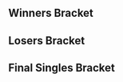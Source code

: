 {{DISPLAYTITLE:UFSmash 3: ''Melee'' Singles Bracket}}{{SetGame|melee}}
{{tabs static
|name1=Overview
|link1=UFSmash/3/Melee
|name2=Singles Pools
|link2=UFSmash/3/Melee/Singles Pools
|name3=Singles Bracket
|link3=UFSmash/3/Melee/Singles Bracket
}}
==Winners Bracket==
{{32DEWBracketA
|r1m1p1=Aisengobay |r1m1p1flag=br |r1m1p1score={{win}} |r1m1win=1
|r1m1p2=BlackJet |r1m1p2flag= |r1m1p2score=DQ
|r1m2p1=Vlory |r1m2p1flag= |r1m2p1score=2 |r1m2win=1
|r1m2p2=Messias |r1m2p2flag= |r1m2p2score=0
|r1m2p1char1=falco |r1m2p2char1=fox |r1m2p1stock1= |r1m2p2stock1=0 |r1m2win1=1 |r1m2stage1=
|r1m2p1char2=falco |r1m2p2char2=fox |r1m2p1stock2=0 |r1m2p2stock2=0 |r1m2win2=1 |r1m2stage2=

|r1m3p1=Mistgun |r1m3p1flag=cl |r1m3p1score=2 |r1m3win=1
|r1m3p2=Akira |r1m3p2flag=br |r1m3p2score=0
|r1m3p1char1=peach |r1m3p2char1=cf |r1m3p1stock1= |r1m3p2stock1=0 |r1m3win1=1 |r1m3stage1=
|r1m3p1char2=peach |r1m3p2char2=cf |r1m3p1stock2= |r1m3p2stock2=0 |r1m3win2=1 |r1m3stage2=

|r1m4p1=Luffy |r1m4p1flag=br |r1m4p1score=0 |r1m4win=2
|r1m4p2=Jab Air |r1m4p2flag=br |r1m4p2score=2
|r1m5p1=Wito |r1m5p1flag=ve |r1m5p1score={{win}} |r1m5win=1
|r1m5p2=Texugo |r1m5p2flag=br |r1m5p2score=DQ
|r1m6p1=Dr. Yang Ming |r1m6p1flag=br |r1m6p1score=2 |r1m6win=1
|r1m6p2=DD |r1m6p2flag=br |r1m6p2score=1
|r1m6p1char1=ic |r1m6p2char1=cf |r1m6p1stock1= |r1m6p2stock1=0 |r1m6win1=1 |r1m6stage1=
|r1m6p1char2=ic |r1m6p2char2=cf |r1m6p1stock2=0 |r1m6p2stock2=0 |r1m6win2=2 |r1m6stage2=
|r1m6p1char3=ic |r1m6p2char3=cf |r1m6p1stock3= |r1m6p2stock3=0 |r1m6win3=1 |r1m6stage3=

|r1m7p1=Touche |r1m7p1flag=cl |r1m7p1score=2 |r1m7win=1
|r1m7p2=dede |r1m7p2flag=br |r1m7p2score=0
|r1m7p1char1=ic |r1m7p2char1=sheik |r1m7p1stock1= |r1m7p2stock1=0 |r1m7win1=1 |r1m7stage1=
|r1m7p1char2=ic |r1m7p2char2=sheik |r1m7p1stock2= |r1m7p2stock2=0 |r1m7win2=1 |r1m7stage2=

|r1m8p1=Leso |r1m8p1flag=br |r1m8p1score=DQ |r1m8win=2
|r1m8p2=PasTheo |r1m8p2flag=br |r1m8p2score={{win}}

|r1m9p1=Bobesco |r1m9p1flag=br |r1m9p1score=2 |r1m9win=1
|r1m9p2=Silvalfo |r1m9p2flag=br |r1m9p2score=0
|r1m9p1char1=marth |r1m9p2char1=cf |r1m9p1stock1= |r1m9p2stock1=0 |r1m9win1=1 |r1m9stage1=
|r1m9p1char2=marth |r1m9p2char2=cf |r1m9p1stock2= |r1m9p2stock2=0 |r1m9win2=1 |r1m9stage2=

|r1m10p1=Izzi |r1m10p1flag=br |r1m10p1score={{win}} |r1m10win=1
|r1m10p2=Kort |r1m10p2flag=br |r1m10p2score=DQ
|r1m11p1=CronoNes |r1m11p1flag=cl |r1m11p1score=2 |r1m11win=1
|r1m11p2=McS33 |r1m11p2flag=br |r1m11p2score=0
|r1m11p1char1=fox |r1m11p2char1=sheik |r1m11p1stock1= |r1m11p2stock1=0 |r1m11win1=1 |r1m11stage1=
|r1m11p1char2=fox |r1m11p2char2=sheik |r1m11p1stock2= |r1m11p2stock2=0 |r1m11win2=1 |r1m11stage2=

|r1m12p1=Drut |r1m12p1flag= |r1m12p1score=0 |r1m12win=2
|r1m12p2=Slug~ |r1m12p2flag=br |r1m12p2score=2
|r1m12p1char1=pikachu |r1m12p2char1=jigglypuff |r1m12p1stock1=0 |r1m12p2stock1= |r1m12win1=2 |r1m12stage1=
|r1m12p1char2=pikachu |r1m12p2char2=jigglypuff |r1m12p1stock2=0 |r1m12p2stock2= |r1m12win2=2 |r1m12stage2=

|r1m13p1=Roche |r1m13p1flag=cl |r1m13p1score=2 |r1m13win=1
|r1m13p2=Yost |r1m13p2flag=br |r1m13p2score=0
|r1m13p1char1=sheik |r1m13p2char1=samus |r1m13p1stock1=0 |r1m13p2stock1=0 |r1m13win1=1 |r1m13stage1=
|r1m13p1char2=cf |r1m13p2char2=samus |r1m13p1stock2= |r1m13p2stock2=0 |r1m13win2=1 |r1m13stage2=

|r1m14p1=Viral |r1m14p1flag=br |r1m14p1score=2 |r1m14win=1
|r1m14p2=Armadinha |r1m14p2flag=br |r1m14p2score=0
|r1m14p1char1=falco |r1m14p2char1=fox |r1m14p1stock1= |r1m14p2stock1=0 |r1m14win1=1 |r1m14stage1=
|r1m14p1char2=falco |r1m14p2char2=fox |r1m14p1stock2= |r1m14p2stock2=0 |r1m14win2=1 |r1m14stage2=

|r1m15p1=Nyx |r1m15p1flag=cl |r1m15p1score={{win}} |r1m15win=1
|r1m15p2=Player 7 |r1m15p2flag=br |r1m15p2score=DQ
|r1m16p1=Godzrage |r1m16p1flag=br |r1m16p1score=2 |r1m16win=1
|r1m16p2=Joker |r1m16p2flag=br |r1m16p2score=0

|r2m1p1=Aisengobay |r2m1p1flag=br |r2m1p1score=2 |r2m1win=1
|r2m1p2=Vlory |r2m1p2flag= |r2m1p2score=0
|r2m1p1char1=fox |r2m1p2char1=falco |r2m1p1stock1= |r2m1p2stock1=0 |r2m1win1=1 |r2m1stage1=
|r2m1p1char2=fox |r2m1p2char2=falco |r2m1p1stock2= |r2m1p2stock2=0 |r2m1win2=1 |r2m1stage2=

|r2m2p1=Mistgun |r2m2p1flag=cl |r2m2p1score=2 |r2m2win=1
|r2m2p2=Jab Air |r2m2p2flag=br |r2m2p2score=0
|r2m2p1char1=peach |r2m2p2char1=jigglypuff |r2m2p1stock1= |r2m2p2stock1=0 |r2m2win1=1 |r2m2stage1=
|r2m2p1char2=peach |r2m2p2char2=jigglypuff |r2m2p1stock2= |r2m2p2stock2=0 |r2m2win2=1 |r2m2stage2=

|r2m3p1=Wito |r2m3p1flag=ve |r2m3p1score=2 |r2m3win=1
|r2m3p2=Dr. Yang Ming |r2m3p2flag=br |r2m3p2score=0
|r2m3p1char1=fox |r2m3p2char1=ic |r2m3p1stock1= |r2m3p2stock1=0 |r2m3win1=1 |r2m3stage1=
|r2m3p1char2=fox |r2m3p2char2=ic |r2m3p1stock2= |r2m3p2stock2=0 |r2m3win2=1 |r2m3stage2=

|r2m4p1=Touche |r2m4p1flag=cl |r2m4p1score=2 |r2m4win=1
|r2m4p2=PasTheo |r2m4p2flag=br |r2m4p2score=0
|r2m5p1=Bobesco |r2m5p1flag=br |r2m5p1score=2 |r2m5win=1
|r2m5p2=Izzi |r2m5p2flag=br |r2m5p2score=1
|r2m5p1char1=marth |r2m5p2char1=falco |r2m5p1stock1= |r2m5p2stock1=0 |r2m5win1=1 |r2m5stage1=
|r2m5p1char2=marth |r2m5p2char2=falco |r2m5p1stock2=0 |r2m5p2stock2= |r2m5win2=2 |r2m5stage2=
|r2m5p1char3=marth |r2m5p2char3=falco |r2m5p1stock3= |r2m5p2stock3=0 |r2m5win3=1 |r2m5stage3=

|r2m6p1=CronoNes |r2m6p1flag=cl |r2m6p1score=2 |r2m6win=1
|r2m6p2=Slug~ |r2m6p2flag=br |r2m6p2score=0
|r2m6p1char1=fox |r2m6p2char1=jigglypuff |r2m6p1stock1= |r2m6p2stock1=0 |r2m6win1=1 |r2m6stage1=
|r2m6p1char2=fox |r2m6p2char2=jigglypuff |r2m6p1stock2= |r2m6p2stock2=0 |r2m6win2=1 |r2m6stage2=

|r2m7p1=Roche |r2m7p1flag=cl |r2m7p1score=2 |r2m7win=1
|r2m7p2=Viral |r2m7p2flag=br |r2m7p2score=0
|r2m7p1char1=marth |r2m7p2char1=falco |r2m7p1stock1= |r2m7p2stock1=0 |r2m7win1=1 |r2m7stage1=
|r2m7p1char2=marth |r2m7p2char2=falco |r2m7p1stock2= |r2m7p2stock2=0 |r2m7win2=1 |r2m7stage2=

|r2m8p1=Nyx |r2m8p1flag=cl |r2m8p1score=2 |r2m8win=1
|r2m8p2=Godzrage |r2m8p2flag=br |r2m8p2score=1
|r2m8p1char1=falco |r2m8p2char1=samus |r2m8p1stock1= |r2m8p2stock1=0 |r2m8win1=1 |r2m8stage1=
|r2m8p1char2=falco |r2m8p2char2=samus |r2m8p1stock2=0 |r2m8p2stock2= |r2m8win2=2 |r2m8stage2=
|r2m8p1char3=falco |r2m8p2char3=samus |r2m8p1stock3= |r2m8p2stock3=0 |r2m8win3=1 |r2m8stage3=


|r3m1p1=Aisengobay |r3m1p1flag=br |r3m1p1score=2 |r3m1win=1
|r3m1p2=Mistgun |r3m1p2flag=cl |r3m1p2score=0
|r3m1p1char1=fox |r3m1p2char1=peach |r3m1p1stock1= |r3m1p2stock1=0 |r3m1win1=1 |r3m1stage1=
|r3m1p1char2=fox |r3m1p2char2=peach |r3m1p1stock2= |r3m1p2stock2=0 |r3m1win2=1 |r3m1stage2=

|r3m2p1=Wito |r3m2p1flag=ve |r3m2p1score=1 |r3m2win=2
|r3m2p2=Touche |r3m2p2flag=cl |r3m2p2score=2
|r3m2p1char1=fox |r3m2p2char1=ic |r3m2p1stock1=0 |r3m2p2stock1= |r3m2win1=2 |r3m2stage1=
|r3m2p1char2=fox |r3m2p2char2=ic |r3m2p1stock2= |r3m2p2stock2=0 |r3m2win2=1 |r3m2stage2=
|r3m2p1char3=fox |r3m2p2char3=ic |r3m2p1stock3=0 |r3m2p2stock3= |r3m2win3=2 |r3m2stage3=

|r3m3p1=Bobesco |r3m3p1flag=br |r3m3p1score=2 |r3m3win=1
|r3m3p2=CronoNes |r3m3p2flag=cl |r3m3p2score=1
|r3m3p1char1=marth |r3m3p2char1=fox |r3m3p1stock1= |r3m3p2stock1=0 |r3m3win1=1 |r3m3stage1=
|r3m3p1char2=marth |r3m3p2char2=fox |r3m3p1stock2=0 |r3m3p2stock2= |r3m3win2=2 |r3m3stage2=
|r3m3p1char3=marth |r3m3p2char3=fox |r3m3p1stock3= |r3m3p2stock3=0 |r3m3win3=1 |r3m3stage3=

|r3m4p1=Roche |r3m4p1flag=cl |r3m4p1score=2 |r3m4win=1
|r3m4p2=Nyx |r3m4p2flag=cl |r3m4p2score=1
|r3m4p1char1=marth |r3m4p2char1=falco |r3m4p1stock1= |r3m4p2stock1=0 |r3m4win1=1 |r3m4stage1=
|r3m4p1char2=marth |r3m4p2char2=falco |r3m4p1stock2=0 |r3m4p2stock2= |r3m4win2=2 |r3m4stage2=
|r3m4p1char3=marth |r3m4p2char3=falco |r3m4p1stock3= |r3m4p2stock3=0 |r3m4win3=1 |r3m4stage3=


|r4m1p1=Aisengobay |r4m1p1flag=br |r4m1p1score=3 |r4m1win=1
|r4m1p2=Touche |r4m1p2flag=cl |r4m1p2score=0
|r4m1p1char1=fox |r4m1p2char1=ic |r4m1p1stock1=3 |r4m1p2stock1=0 |r4m1win1=1 |r4m1stage1=Battlefield
|r4m1p1char2=fox |r4m1p2char2=ic |r4m1p1stock2=1 |r4m1p2stock2=0 |r4m1win2=1 |r4m1stage2=Final Destination
|r4m1p1char3=fox |r4m1p2char3=ic |r4m1p1stock3=1 |r4m1p2stock3=0 |r4m1win3=1 |r4m1stage3=Final Destination

|r4m2p1=Bobesco |r4m2p1flag=br |r4m2p1score=3 |r4m2win=1
|r4m2p2=Roche |r4m2p2flag=cl |r4m2p2score=2
|r4m2p1char1=marth |r4m2p2char1=sheik |r4m2p1stock1= |r4m2p2stock1=0 |r4m2win1=1 |r4m2stage1=Battlefield
|r4m2p1char2=marth |r4m2p2char2=sheik |r4m2p1stock2=2 |r4m2p2stock2=0 |r4m2win2=1 |r4m2stage2=Dream Land
|r4m2p1char3=marth |r4m2p2char3=sheik |r4m2p1stock3=0 |r4m2p2stock3=2 |r4m2win3=2 |r4m2stage3=Dream Land
|r4m2p1char4=marth |r4m2p2char4=marth |r4m2p1stock4=0 |r4m2p2stock4=2 |r4m2win4=2 |r4m2stage4=Final Destination
|r4m2p1char5=marth |r4m2p2char5=marth |r4m2p1stock5=1 |r4m2p2stock5=0 |r4m2win5=1 |r4m2stage5=Final Destination

}}

==Losers Bracket==
{{32DELBracketSmwA
|tourneylink=UFSmash/3/Melee
|tourneyname=UFSmash 3
|l1placement=25-32
|l2placement=17-24
|l3placement=13-16
|l4placement=9-12
|l5placement=7-8
|l6placement=5-6

|l1m1p1=BlackJet |l1m1p1flag= |l1m1p1score=DQ |l1m1win=2
|l1m1p2=Messias |l1m1p2flag= |l1m1p2score={{win}}
|l1m2p1=Akira |l1m2p1flag=br |l1m2p1score=0 |l1m2win=2
|l1m2p2=Luffy |l1m2p2flag=br |l1m2p2score=2
|l1m3p1=Texugo |l1m3p1flag=br |l1m3p1score=DQ |l1m3win=2
|l1m3p2=DD |l1m3p2flag=br |l1m3p2score={{win}}
|l1m4p1=dede |l1m4p1flag=br |l1m4p1score={{win}} |l1m4win=1
|l1m4p2=Leso |l1m4p2flag=br |l1m4p2score=DQ
|l1m5p1=Silvalfo |l1m5p1flag=br |l1m5p1score={{win}} |l1m5win=1
|l1m5p2=Kort |l1m5p2flag=br |l1m5p2score=DQ
|l1m6p1=McS33 |l1m6p1flag=br |l1m6p1score=0 |l1m6win=2
|l1m6p2=Drut |l1m6p2flag= |l1m6p2score=2
|l1m7p1=Yost |l1m7p1flag=br |l1m7p1score=1 |l1m7win=2
|l1m7p2=Armadinha |l1m7p2flag=br |l1m7p2score=2
|l1m8p1=Player 7 |l1m8p1flag=br |l1m8p1score=DQ |l1m8win=2
|l1m8p2=Joker |l1m8p2flag=br |l1m8p2score={{win}}

|l2m1p1=Godzrage |l2m1p1flag=br |l2m1p1score=2 |l2m1win=1
|l2m1p2=Messias |l2m1p2flag= |l2m1p2score=1
|l2m2p1=Viral |l2m2p1flag=br |l2m2p1score=1 |l2m2win=2
|l2m2p2=Luffy |l2m2p2flag=br |l2m2p2score=2
|l2m3p1=Slug~ |l2m3p1flag=br |l2m3p1score=2 |l2m3win=1
|l2m3p2=DD |l2m3p2flag=br |l2m3p2score=0
|l2m4p1=Izzi |l2m4p1flag=br |l2m4p1score=2 |l2m4win=1
|l2m4p2=dede |l2m4p2flag=br |l2m4p2score=0
|l2m5p1=PasTheo |l2m5p1flag=br |l2m5p1score=2 |l2m5win=1
|l2m5p2=Silvalfo |l2m5p2flag=br |l2m5p2score=0
|l2m6p1=Dr. Yang Ming |l2m6p1flag=br |l2m6p1score=2 |l2m6win=1
|l2m6p2=Drut |l2m6p2flag= |l2m6p2score=1
|l2m7p1=Jab Air |l2m7p1flag=br |l2m7p1score=0 |l2m7win=2
|l2m7p2=Armadinha |l2m7p2flag=br |l2m7p2score=2
|l2m8p1=Vlory |l2m8p1flag= |l2m8p1score=1 |l2m8win=2
|l2m8p2=Joker |l2m8p2flag=br |l2m8p2score=2

|l3m1p1=Godzrage |l3m1p1flag=br |l3m1p1score=2 |l3m1win=1
|l3m1p2=Luffy |l3m1p2flag=br |l3m1p2score=0
|l3m2p1=Slug~ |l3m2p1flag=br |l3m2p1score=2 |l3m2win=1
|l3m2p2=Izzi |l3m2p2flag=br |l3m2p2score=1
|l3m3p1=PasTheo |l3m3p1flag=br |l3m3p1score=1 |l3m3win=2
|l3m3p2=Dr. Yang Ming |l3m3p2flag=br |l3m3p2score=2
|l3m4p1=Armadinha |l3m4p1flag=br |l3m4p1score=1 |l3m4win=2
|l3m4p2=Joker |l3m4p2flag=br |l3m4p2score=2

|l4m1p1=Wito |l4m1p1flag=ve |l4m1p1score=0 |l4m1win=2
|l4m1p2=Godzrage |l4m1p2flag=br |l4m1p2score=2
|l4m2p1=Mistgun |l4m2p1flag=cl |l4m2p1score=2 |l4m2win=1
|l4m2p2=Slug~ |l4m2p2flag=br |l4m2p2score=0
|l4m3p1=Nyx |l4m3p1flag=cl |l4m3p1score=2 |l4m3win=1
|l4m3p2=Dr. Yang Ming |l4m3p2flag=br |l4m3p2score=0
|l4m4p1=CronoNes |l4m4p1flag=cl |l4m4p1score=2 |l4m4win=1
|l4m4p2=Joker |l4m4p2flag=br |l4m4p2score=0

|l5m1p1=Godzrage |l5m1p1flag=br |l5m1p1score=3 |l5m1win=1
|l5m1p2=Mistgun |l5m1p2flag=cl |l5m1p2score=0
|l5m1p1char1=samus |l5m1p2char1=peach |l5m1p1stock1=1 |l5m1p2stock1=0 |l5m1win1=1 |l5m1stage1=Battlefield
|l5m1p1char2=samus |l5m1p2char2=peach |l5m1p1stock2=2 |l5m1p2stock2=0 |l5m1win2=1 |l5m1stage2=Final Destination
|l5m1p1char3=samus |l5m1p2char3=peach |l5m1p1stock3=2 |l5m1p2stock3=0 |l5m1win3=1 |l5m1stage3=Final Destination

|l5m2p1=Nyx |l5m2p1flag=cl |l5m2p1score=0 |l5m2win=2
|l5m2p2=CronoNes |l5m2p2flag=cl |l5m2p2score=3
|l5m2p1char1=falco |l5m2p2char1=fox |l5m2p1stock1=0 |l5m2p2stock1=2 |l5m2win1=2 |l5m2stage1=Battlefield
|l5m2p1char2=falco |l5m2p2char2=fox |l5m2p1stock2=0 |l5m2p2stock2=1 |l5m2win2=2 |l5m2stage2=Yoshi's Story
|l5m2p1char3=falco |l5m2p2char3=fox |l5m2p1stock3=0 |l5m2p2stock3=2 |l5m2win3=2 |l5m2stage3=Yoshi's Story


|l6m1p1=Roche |l6m1p1flag=cl |l6m1p1score=3 |l6m1win=1
|l6m1p2=Godzrage |l6m1p2flag=br |l6m1p2score=1
|l6m1p1char1=sheik |l6m1p2char1=samus |l6m1p1stock1=2 |l6m1p2stock1=0 |l6m1win1=1 |l6m1stage1=Battlefield
|l6m1p1char2=sheik |l6m1p2char2=samus |l6m1p1stock2=0 |l6m1p2stock2=1 |l6m1win2=2 |l6m1stage2=Fountain of Dreams
|l6m1p1char3=sheik |l6m1p2char3=samus |l6m1p1stock3=1 |l6m1p2stock3=0 |l6m1win3=1 |l6m1stage3=Final Destination
|l6m1p1char4=sheik |l6m1p2char4=samus |l6m1p1stock4=2 |l6m1p2stock4=0 |l6m1win4=1 |l6m1stage4=Dream Land

|l6m2p1=Touche |l6m2p1flag=cl |l6m2p1score=2 |l6m2win=2
|l6m2p2=CronoNes |l6m2p2flag=cl |l6m2p2score=3
|l6m2p1char1=ic |l6m2p2char1=fox |l6m2p1stock1=0 |l6m2p2stock1=1 |l6m2win1=2 |l6m2stage1=Battlefield
|l6m2p1char2=ic |l6m2p2char2=fox |l6m2p1stock2=0 |l6m2p2stock2=3 |l6m2win2=2 |l6m2stage2=Final Destination
|l6m2p1char3=ic |l6m2p2char3=fox |l6m2p1stock3=1 |l6m2p2stock3=0 |l6m2win3=1 |l6m2stage3=Final Destination
|l6m2p1char4=ic |l6m2p2char4=fox |l6m2p1stock4=1 |l6m2p2stock4=0 |l6m2win4=1 |l6m2stage4=Yoshi's Story
|l6m2p1char5=ic |l6m2p2char5=fox |l6m2p1stock5=0 |l6m2p2stock5=2 |l6m2win5=2 |l6m2stage5=Yoshi's Story

}}
<onlyinclude>
==Final Singles Bracket==
{{DEFinalSmwBracket
|tourneylink=UFSmash/3/Melee
|tourneyname=UFSmash 3
|l1placement=4
|r2placement=3
|r3loserplacement=2
|r3winnerplacement=1
|export_score=true
|column-width=170
|column-width-finals=240

<!-- FROM WINNERS -->
|r1m1p1=Aisengobay |r1m1p1flag=br |r1m1p1score=3
|r1m1p2=Bobesco |r1m1p2flag=br |r1m1p2score=0
|r1m1win=1
|r1m1p1char1=fox |r1m1p2char1=marth |r1m1p1stock1=1 |r1m1p2stock1=0 |r1m1win1=1 |r1m1stage1=Yoshi's Story
|r1m1p1char2=falco |r1m1p2char2=marth |r1m1p1stock2=1 |r1m1p2stock2=0 |r1m1win2=1 |r1m1stage2=Final Destination
|r1m1p1char3=falco |r1m1p2char3=marth |r1m1p1stock3=2 |r1m1p2stock3=0 |r1m1win3=1 |r1m1stage3=Final Destination


<!-- FROM LOSERS -->
|l1m1p1=Roche |l1m1p1flag=cl |l1m1p1score=3
|l1m1p2=CronoNes |l1m1p2flag=cl |l1m1p2score=1
|l1m1win=1
|l1m1p1char1=marth |l1m1p2char1=fox |l1m1p1stock1=1 |l1m1p2stock1=0 |l1m1win1=1 |l1m1stage1=Battlefield
|l1m1p1char2=marth |l1m1p2char2=fox |l1m1p1stock2=0 |l1m1p2stock2=2 |l1m1win2=2 |l1m1stage2=Dream Land
|l1m1p1char3=marth |l1m1p2char3=fox |l1m1p1stock3=3 |l1m1p2stock3=0 |l1m1win3=1 |l1m1stage3=Final Destination
|l1m1p1char4=marth |l1m1p2char4=fox |l1m1p1stock4=2 |l1m1p2stock4=0 |l1m1win4=1 |l1m1stage4=Yoshi's Story


<!-- LOSERS FINALS -->
|r2m1p1=Bobesco |r2m1p1flag=br |r2m1p1score=3
|r2m1p2=Roche |r2m1p2flag=cl |r2m1p2score=1
|r2m1win=1
|r2m1p1char1=marth |r2m1p2char1=sheik |r2m1p1stock1=2 |r2m1p2stock1=0 |r2m1win1=1 |r2m1stage1=Battlefield
|r2m1p1char2=marth |r2m1p2char2=sheik |r2m1p1stock2=1 |r2m1p2stock2=0 |r2m1win2=1 |r2m1stage2=Dream Land
|r2m1p1char3=marth |r2m1p2char3=sheik |r2m1p1stock3=0 |r2m1p2stock3=2 |r2m1win3=2 |r2m1stage3=Dream Land
|r2m1p1char4=marth |r2m1p2char4=marth |r2m1p1stock4=1 |r2m1p2stock4=0 |r2m1win4=1 |r2m1stage4=Final Destination


<!-- GRAND FINALS -->
|r3m1p1=Aisengobay |r3m1p1flag=br |r3m1p1score=2 |r3m2p1score=0
|r3m1p2=Bobesco |r3m1p2flag=br |r3m1p2score=3 |r3m2p2score=3
|r3m2p1char1=sheik |r3m2p2char1=marth |r3m2p1stock1=0 |r3m2p2stock1=1 |r3m2win1=2 |r3m2stage1=Battlefield
|r3m2p1char2=sheik |r3m2p2char2=marth |r3m2p1stock2=0 |r3m2p2stock2=1 |r3m2win2=2 |r3m2stage2=Dream Land
|r3m2p1char3=fox |r3m2p2char3=marth |r3m2p1stock3=0 |r3m2p2stock3=1 |r3m2win3=2 |r3m2stage3=Dream Land

|r3m1win=2
|r3m1p1char1=fox |r3m1p2char1=marth |r3m1p1stock1=0 |r3m1p2stock1=1 |r3m1win1=2 |r3m1stage1=Battlefield
|r3m1p1char2=fox |r3m1p2char2=marth |r3m1p1stock2=0 |r3m1p2stock2=1 |r3m1win2=2 |r3m1stage2=Dream Land
|r3m1p1char3=sheik |r3m1p2char3=marth |r3m1p1stock3=1 |r3m1p2stock3=0 |r3m1win3=1 |r3m1stage3=Dream Land
|r3m1p1char4=sheik |r3m1p2char4=marth |r3m1p1stock4=1 |r3m1p2stock4=0 |r3m1win4=1 |r3m1stage4=Pokémon Stadium
|r3m1p1char5=falco |r3m1p2char5=marth |r3m1p1stock5=0 |r3m1p2stock5=1 |r3m1win5=2 |r3m1stage5=Final Destination

}}</onlyinclude>
